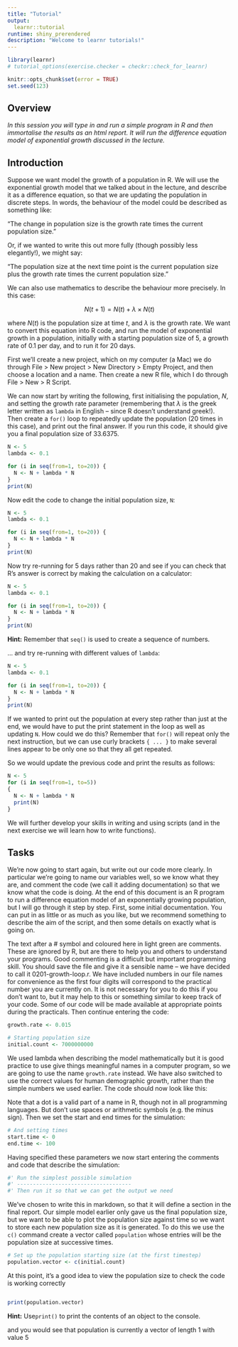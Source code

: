 ```yaml
---
title: "Tutorial"
output: 
  learnr::tutorial
runtime: shiny_prerendered
description: "Welcome to learnr tutorials!"
---
```


```r
library(learnr)
# tutorial_options(exercise.checker = checkr::check_for_learnr)

knitr::opts_chunk$set(error = TRUE)
set.seed(123)
```


## Overview

*In this session you will type in and run a simple program in R and then immortalise the results as an html report. It will run the difference equation model of exponential growth discussed in the lecture.*


## Introduction 

Suppose we want model the growth of a population in R. We will use the exponential growth model that we talked about in the lecture, and describe it as a difference equation, so that we are updating the population in discrete steps. In words, the behaviour of the model could be described as something like:

"The change in population size is the growth rate times the current population size."

Or, if we wanted to write this out more fully (though possibly less elegantly!), we might say:

"The population size at the next time point is the current population size plus the growth rate times the current population size."

We can also use mathematics to describe the behaviour more precisely. In this case: 

$$N(t+1) = N(t) + \lambda \times N(t)$$

where $N(t)$ is the population size at time $t$, and $\lambda$ is the growth rate. We want to convert this equation into R code, and run the model of exponential growth in a population, initially with a starting population size of 5, a growth rate of 0.1 per day, and to run it for 20 days.

First we’ll create a new project, which on my computer (a Mac) we do through File > New project > New Directory > Empty Project, and then choose a location and a name. Then create a new R file, which I do through File > New > R Script. 

We can now start by writing the following, first initialising the population, $N$, and setting the growth rate parameter (remembering that $\lambda$ is the greek letter written as `lambda` in English – since R doesn’t understand greek!). Then create a `for()` loop to repeatedly update the population (20 times in this case), and print out the final answer. If you run this code, it should give you a final population size of 33.6375.

```r
N <- 5
lambda <- 0.1

for (i in seq(from=1, to=20)) {
  N <- N + lambda * N
}
print(N)
```

Now edit the code to change the initial population size, `N`:

```r
N <- 5
lambda <- 0.1

for (i in seq(from=1, to=20)) {
  N <- N + lambda * N
}
print(N)
```

Now try re-running for 5 days rather than 20 and see if you can check that R’s answer is correct by making the calculation on a calculator:

```r
N <- 5
lambda <- 0.1

for (i in seq(from=1, to=20)) {
  N <- N + lambda * N
}
print(N)
```

<div id="print-populationvector-hint">
**Hint:** Remember that `seq()` is used to create a sequence of numbers. 
</div>

... and try re-running with different values of `lambda`:

```r
N <- 5
lambda <- 0.1

for (i in seq(from=1, to=20)) {
  N <- N + lambda * N
}
print(N)
```

If we wanted to print out the population at every step rather than just at the end, we would have to put the print statement in the loop as well as updating `N`. How could we do this? Remember that `for()` will repeat only the next instruction, but we can use curly brackets `{ ... }` to make several lines appear to be only one so that they all get repeated.

So we would update the previous code and print the results as follows:

```r
N <- 5
for (i in seq(from=1, to=5))
{
  N <- N + lambda * N
  print(N)
}
```

We will further develop your skills in writing and using scripts (and in the next exercise we will learn how to write functions).

## Tasks

We’re now going to start again, but write out our code more clearly. In particular we’re going to name our variables well, so we know what they are, and comment the code (we call it adding documentation) so that we know what the code is doing. At the end of this document is an R program to run a difference equation model of an exponentially growing population, but I will go through it step by step. First, some initial documentation. You can put in as little or as much as you like, but we recommend something to describe the aim of the script, and then some details on exactly what is going on.

The text after a # symbol and coloured here in light green are comments. These are ignored by R, but are there to help you and others to understand your programs. Good commenting is a difficult but important programming skill. 
You should save the file and give it a sensible name – we have decided to call it 0201-growth-loop.r. We have included numbers in our file names for convenience as the first four digits will correspond to the practical number you are currently on. It is not necessary for you to do this if you don’t want to, but it may help to this or something similar to keep track of your code.  Some of our code will be made available at appropriate points during the practicals. 
Then continue entering the code:

```r
growth.rate <- 0.015

# Starting population size
initial.count <- 7000000000
```

We used lambda when describing the model mathematically but it is good practice to use give things meaningful names in a computer program, so we are going to use the name `growth.rate` instead. We have also switched to use the correct values for human demographic growth, rather than the simple numbers we used earlier. The code should now look like this:

Note that a dot is a valid part of a name in R, though not in all programming languages. But don’t use spaces or arithmetic symbols (e.g. the minus sign).
Then we set the start and end times for the simulation:

```r
# And setting times
start.time <- 0
end.time <- 100
```

Having specified these parameters we now start entering the comments and code that describe the simulation:

```r
#' Run the simplest possible simulation
#' ------------------------------------
#' Then run it so that we can get the output we need
```

We’ve chosen to write this in markdown, so that it will define a section in the final report. Our simple model earlier only gave us the final population size, but we want to be able to plot the population size against time so we want to store each new population size as it is generated. To do this we use the `c()` command create a vector called `population` whose entries will be the population size at successive times.

```r
# Set up the population starting size (at the first timestep)
population.vector <- c(initial.count)
```

At this point, it's a good idea to view the population size to check the code is working correctly 

```r

```

```r
print(population.vector)
```

<div id="print-populationvector-hint">
**Hint:** Use`print()` to print the contents of an object to the console. 
</div>

and you would see that population is currently a vector of length 1 with value 5
